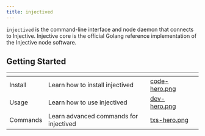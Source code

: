 ```yaml
---
title: injectived
---
```


`injectived` is the command-line interface and node daemon that connects to Injective. Injective core is the official Golang reference implementation of the Injective node software.

## Getting Started

<table data-view="cards"><thead><tr><th></th><th></th><th data-hidden data-card-target data-type="content-ref"></th><th data-hidden data-card-cover data-type="files"></th></tr></thead><tbody><tr><td>Install</td><td>Learn how to install injectived</td><td><a href="/img/code-hero.png">code-hero.png</a></td></tr><tr><td>Usage</td><td>Learn how to use injectived</td><td><a href="/img/dev-hero.png">dev-hero.png</a></td></tr><tr><td>Commands</td><td>Learn advanced commands for injectived</td><td><a href="/img/txs-hero.png">txs-hero.png</a></td></tr></tbody></table>
